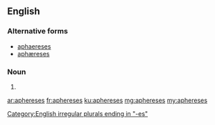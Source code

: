 ==English==

===Alternative forms===
* [[aphaereses]]
* [[aphæreses]]

===Noun===
{{head|en|plural}} {{p}}

# {{plural of|apheresis|lang=en|nocat=1}}

[[Category:English irregular plurals ending in "-es"]]

[[ar:aphereses]]
[[fr:aphereses]]
[[ku:aphereses]]
[[mg:aphereses]]
[[my:aphereses]]